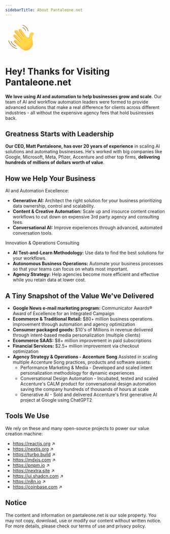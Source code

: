 ```yaml
---
sidebarTitle: About Pantaleone.net
---
```


<svg className="mx-auto flex flex-col items-center text-center" width="100px" height="100px" viewBox="0 0 80 80" fill="none" xmlns="http://www.w3.org/2000/svg"><path d="M26.5009 61.621C26.453 61.621 26.4007 61.6123 26.3484 61.5992C21.1 59.9994 15.4158 54.2629 14.1822 49.324C14.1124 49.0451 14.2824 48.7661 14.557 48.6963C14.836 48.6266 15.115 48.7966 15.1848 49.0712C16.3225 53.6264 21.7888 59.1232 26.6491 60.6097C26.9238 60.6925 27.0763 60.9802 26.9935 61.2548C26.9281 61.4771 26.7232 61.621 26.5009 61.621Z" fill="#975500"></path><path d="M29.003 68.1292C28.9638 68.1292 28.9246 68.1249 28.8853 68.1161C24.5437 67.1048 19.4959 63.8617 15.0409 59.2149C10.8736 54.8733 8.17534 50.2526 8.00098 47.1577C7.98354 46.8743 8.20149 46.6259 8.48919 46.6128C8.77253 46.5954 9.021 46.8133 9.03408 47.101C9.19101 49.917 11.8413 54.3894 15.7863 58.5C20.1061 63.0073 24.9665 66.1415 29.1207 67.1092C29.3997 67.1746 29.5741 67.4536 29.5087 67.7325C29.452 67.9679 29.2384 68.1292 29.003 68.1292Z" fill="#975500"></path><path d="M51.2562 22.834C51.0252 22.834 50.8159 22.6815 50.7549 22.4504C50.0269 19.6868 46.7184 15.72 43.7063 14.9441C43.4317 14.8743 43.2616 14.591 43.3358 14.312C43.4099 14.033 43.6888 13.8674 43.9678 13.9415C47.3592 14.8177 50.9423 19.0939 51.7575 22.1889C51.8316 22.4635 51.666 22.7468 51.387 22.8209C51.3434 22.8297 51.2998 22.834 51.2562 22.834Z" fill="#975500"></path><path d="M57.7816 23.7536C57.5506 23.7536 57.3413 23.5967 57.2803 23.3656C55.3405 15.7285 48.087 9.76966 43.9459 9.02862C43.6625 8.97631 43.4794 8.71041 43.5274 8.42707C43.5797 8.14372 43.8456 7.96064 44.1289 8.00859C48.6406 8.81938 56.208 14.9613 58.2829 23.1084C58.3526 23.3874 58.187 23.6664 57.908 23.7362C57.8644 23.7492 57.8252 23.7536 57.7816 23.7536Z" fill="#975500"></path><path d="M44.9005 37.3237C45.7331 38.2434 46.4829 39.4509 46.1646 39.7691C45.8464 40.0873 44.87 39.5119 44.1246 38.7621C43.3792 38.0167 41.5963 45.9503 41.422 46.3513C41.2912 46.6521 39.2163 49.0321 38.1309 51.2945C37.7691 52.0486 37.8214 54.3241 37.6862 54.4592C37.1414 55.0041 36.4483 54.9474 34.9531 53.6266C33.4579 52.3058 32.682 60.1739 34.4649 61.4163C37.5119 63.5435 43.6059 71.9958 51.6571 71.9958C60.9724 71.9958 69.5991 62.2794 69.5991 55.1479C69.5991 48.0165 67.5067 45.3138 67.6462 39.3375C67.7595 34.2767 71.4429 31.8617 71.4429 29.3335C71.4429 27.2062 68.2826 26.6875 67.2452 26.6875C65.4056 26.6875 60.6891 29.0458 60.6891 35.2531C60.6891 37.668 60.0004 39.8519 57.5288 39.8519C55.0572 39.8519 52.2979 36.4606 50.6283 33.8146" fill="url(#paint0_linear)"></path><path d="M71.4388 29.3335C71.4388 28.1784 70.5016 27.4983 69.4815 27.1147C70.7064 31.173 64.4948 31.3474 64.4948 45.1744C64.4948 59.0014 56.4435 63.0248 53.1088 63.7179C49.7741 64.4067 43.8981 64.6072 39.4257 59.1191C38.0526 57.4321 36.1913 55.6013 34.1207 53.8708C33.2445 55.3311 33.0571 60.4356 34.4651 61.4163C37.5121 63.5436 43.606 71.9958 51.6573 71.9958C60.9726 71.9958 69.5992 62.2794 69.5992 55.148C69.5992 48.0165 67.5069 45.3139 67.6464 39.3376C67.7597 34.2767 71.4388 31.8618 71.4388 29.3335Z" fill="url(#paint1_linear)"></path><path d="M34.9531 53.6267C33.458 52.3059 29.9227 48.5396 27.6212 46.6957C25.3196 44.8562 23.31 44.878 21.9282 46.9093C20.5464 48.9407 24.5742 52.5064 25.4939 53.4261C26.9019 54.8341 32.682 60.174 34.4649 61.4207" fill="url(#paint2_linear)"></path><path d="M41.422 46.351C41.2476 46.7521 40.075 47.031 37.7429 44.4941C35.9601 42.5543 31.1869 36.979 28.3709 34.4507C25.5549 31.9225 23.3667 30.885 21.5271 32.2102C19.6876 33.5353 20.7338 36.2903 22.7913 38.5919C25.337 41.4383 28.2663 44.3415 31.0692 47.1313C33.2618 49.3108 38.2268 53.9184 37.6819 54.4633" fill="url(#paint3_linear)"></path><path d="M31.0735 47.1271C33.1441 49.1846 37.6776 53.3998 37.7255 54.3283C38.3794 53.3083 37.185 50.2744 35.9208 49.2108C28.615 43.0601 21.5577 33.1432 20.6597 33.4396C20.2761 34.8825 21.2482 36.8615 22.7913 38.592C25.337 41.4342 28.2663 44.3417 31.0735 47.1271Z" fill="url(#paint4_linear)"></path><path d="M50.624 33.819C48.9545 31.173 42.1107 22.6641 40.4455 20.2492C38.776 17.8342 36.5354 17.8342 34.9836 18.9284C33.4318 20.0225 32.9697 22.2064 36.4657 26.8488C38.6714 29.7781 40.5022 32.472 44.9049 37.328L50.0224 36.9706L50.624 33.819Z" fill="url(#paint5_linear)"></path><path d="M44.1247 38.7622C43.3793 38.0168 36.7666 30.1792 35.2714 28.4966C32.4686 25.3493 28.9159 18.6058 24.6789 21.6092C22.4514 23.1872 23.6589 25.4757 24.2909 26.3955C24.923 27.3153 33.1442 36.805 33.9506 37.6071C34.7571 38.4135 41.5965 45.946 41.4265 46.347" fill="url(#paint6_linear)"></path><path d="M44.9005 37.3233C45.7026 38.2082 46.4218 39.3546 46.1952 39.7252C48.8629 37.5805 43.2223 31.2773 40.0271 27.4936C37.5555 24.5643 36.8798 20.8373 35.11 18.8408C35.0664 18.867 35.0272 18.8975 34.9836 18.9236C33.4318 20.0178 32.9697 22.2017 36.4657 26.8441C38.667 29.7734 40.5022 32.4717 44.9005 37.3233Z" fill="url(#paint7_linear)"></path><path d="M33.9462 37.6113C34.7526 38.4177 41.592 45.9502 41.422 46.3512C43.5361 43.5048 35.3411 35.1397 31.3743 30.9114C27.935 27.2454 27.3465 24.0371 23.99 22.2368C22.7433 23.7451 23.7328 25.5933 24.2864 26.3997C24.9185 27.3195 33.1441 36.8092 33.9462 37.6113Z" fill="url(#paint8_linear)"></path><path d="M41.2693 46.5217C41.0296 46.6699 40.537 46.6829 39.7742 46.2427C40.3409 46.7004 40.8639 46.8747 41.2693 46.5217Z" fill="url(#paint9_linear)"></path><path d="M67.729 27.5506C69.4857 27.2367 69.7952 27.4373 69.4813 27.1147C68.6269 26.7965 67.7115 26.6875 67.2408 26.6875C65.4012 26.6875 60.6847 29.0458 60.6847 35.2531C60.6847 37.668 59.996 39.8519 57.52 39.8519C56.5436 39.8519 55.5279 39.3245 54.5471 38.5224C58.8888 43.3305 62.2932 38.8014 62.8119 35.6977C63.3307 32.5941 62.5765 28.4747 67.729 27.5506Z" fill="url(#paint10_radial)"></path><path d="M34.4518 19.3945C33.3795 20.6107 33.4144 22.7903 36.4614 26.8442C38.6671 29.7735 40.4979 32.4674 44.9006 37.3234C45.7331 38.2432 46.4829 39.4507 46.1647 39.7689C46.9014 34.7385 39.7394 29.7909 37.4117 25.9985C35.5678 22.9908 35.2016 21.2166 34.4518 19.3945Z" fill="url(#paint11_linear)"></path><path d="M33.9462 37.6113C34.7526 38.4177 41.592 45.9502 41.422 46.3512C42.9302 45.2745 41.9015 43.5963 39.5694 41.2642C34.7875 36.4823 28.1312 30.057 25.4547 24.7651C25.2019 24.2638 24.7311 23.8933 24.1775 23.8235C22.7346 23.6361 23.807 25.6979 24.2908 26.3997C24.9185 27.3195 33.1441 36.8092 33.9462 37.6113Z" fill="url(#paint12_linear)"></path><path d="M22.7913 38.5919C25.337 41.4384 28.2663 44.3415 31.0692 47.1314C33.2618 49.3109 38.2268 53.9184 37.6819 54.4633C40.7594 51.874 26.466 42.5151 20.6554 33.4438C20.2761 34.878 21.2482 36.8614 22.7913 38.5919Z" fill="url(#paint13_linear)"></path><path d="M37.0543 54.9779C37.3463 54.8646 37.4989 54.7295 37.5468 54.5813C37.0194 54.9867 36.3263 54.8428 34.9532 53.6266C33.458 52.3058 29.9228 48.5396 27.6212 46.6957C26.6099 45.8893 25.6553 45.4403 24.7834 45.3618C26.0301 46.1421 25.4504 46.4211 28.2228 48.5483C29.7136 49.6904 35.1537 55.7233 37.0543 54.9779Z" fill="url(#paint14_linear)"></path><path d="M33.4319 41.1772C35.4501 43.6357 39.3907 47.694 41.1605 46.5737C40.6723 46.7394 39.5607 46.4691 37.7473 44.4945C35.9645 42.5547 31.1913 36.9794 28.3753 34.4511C26.0955 32.4024 24.2255 31.3344 22.6213 31.7049C27.2899 33.2393 31.5182 38.8538 33.4319 41.1772Z" fill="url(#paint15_linear)"></path><path d="M35.6158 30.5975C38.8371 34.1022 43.6191 41.055 46.0427 39.8388C45.646 39.9608 44.7916 39.4334 44.1247 38.7621C43.3793 38.0167 36.7666 30.1791 35.2714 28.4965C33.3273 26.3169 31.03 22.4112 28.3884 21.2168C31.0518 23.3179 33.0047 27.7598 35.6158 30.5975Z" fill="url(#paint16_linear)"></path><path d="M54.5472 38.5266C54.5516 38.5266 54.5516 38.5266 54.5472 38.5266C53.0433 37.2973 51.631 35.4186 50.6197 33.8188C48.9545 31.1728 42.1108 22.6639 40.4456 20.249C39.9356 19.5123 39.3776 19.0023 38.7979 18.6797C39.5738 19.7956 40.014 21.3867 41.7707 23.357C44.5867 26.5173 48.2701 32.2103 49.5343 34.1675C50.794 36.116 52.8341 40.2397 54.5472 38.5266Z" fill="url(#paint17_linear)"></path><path d="M63.7711 66.5906C62.7249 64.0449 61.1949 62.4931 58.9849 63.949C52.9562 67.9202 46.021 66.5776 37.3246 59.5507C29.5698 53.278 25.5594 48.7969 21.7845 47.1753C20.8778 49.2371 24.6092 52.5457 25.4897 53.4262C26.8977 54.8342 32.6778 60.1741 34.4607 61.4208C37.5077 63.548 43.6017 72.0002 51.6529 72.0002C56.1558 71.9959 60.4887 69.7335 63.7711 66.5906Z" fill="url(#paint18_linear)"></path><path d="M67.642 39.3375C67.7553 34.2766 71.4388 31.8617 71.4388 29.3334C71.4388 28.588 71.0508 28.0432 70.5015 27.6465C71.1728 29.6168 69.5731 31.3648 67.1843 34.3377C64.595 37.559 64.024 42.5589 65.8025 47.5631C67.5853 52.5673 65.3404 59.4678 61.718 61.6517C58.0956 63.8356 53.2832 73.4386 39.5041 62.5889C39.4998 62.5845 39.4998 62.5845 39.4954 62.5801C38.6541 61.7999 37.8215 61.1068 36.9802 60.5837C31.1609 56.9787 27.8436 53.7356 25.3371 51.0112C24.8446 50.475 23.5194 48.4219 21.9414 49.0975C22.7304 50.8847 24.8533 52.7897 25.4897 53.4261C26.8977 54.8341 32.6778 60.1739 34.4607 61.4206C34.6917 61.5819 34.9445 61.7824 35.2104 62.0135C35.2802 62.0745 35.3499 62.1355 35.4197 62.1965C35.4371 62.214 35.4589 62.2314 35.4763 62.2445C35.5199 62.2837 35.5679 62.3273 35.6115 62.3666C35.6202 62.3753 35.6333 62.384 35.642 62.3971C37.451 64.0404 39.94 66.7605 42.9914 68.8834C42.9914 68.8834 42.9958 68.8834 42.9958 68.8877C43.2617 69.0752 43.5363 69.2583 43.8109 69.4326C43.8153 69.437 43.8196 69.437 43.824 69.4413C44.0986 69.6157 44.3776 69.7857 44.6566 69.947C44.6609 69.947 44.6609 69.9513 44.6653 69.9513C46.7751 71.1632 49.1159 72.0001 51.6442 72.0001C60.9595 72.0001 69.5861 62.2837 69.5861 55.1523C69.5861 48.0208 67.5069 45.3182 67.642 39.3375Z" fill="url(#paint19_radial)"></path><defs><linearGradient id="paint0_linear" x1="65.0704" y1="73.8405" x2="57.3943" y2="55.8565" gradientUnits="userSpaceOnUse"><stop offset="0.00132565" stop-color="#FFCB4B"></stop><stop offset="1" stop-color="#FFD748"></stop></linearGradient><linearGradient id="paint1_linear" x1="66.5983" y1="61.3326" x2="50.4983" y2="42.1276" gradientUnits="userSpaceOnUse"><stop offset="0.00132565" stop-color="#FFCB4B"></stop><stop offset="1" stop-color="#FFD748"></stop></linearGradient><linearGradient id="paint2_linear" x1="23.5643" y1="48.5465" x2="33.0518" y2="55.5328" gradientUnits="userSpaceOnUse"><stop offset="0.00132565" stop-color="#FFCB4B"></stop><stop offset="1" stop-color="#FFD748"></stop></linearGradient><linearGradient id="paint3_linear" x1="20.1097" y1="30.055" x2="36.756" y2="47.4775" gradientUnits="userSpaceOnUse"><stop offset="0.00132565" stop-color="#FFCB4B"></stop><stop offset="1" stop-color="#FFD748"></stop></linearGradient><linearGradient id="paint4_linear" x1="32.8886" y1="40.4011" x2="27.3859" y2="45.5848" gradientUnits="userSpaceOnUse"><stop stop-color="#FFBC47" stop-opacity="0"></stop><stop offset="1" stop-color="#FFA754"></stop></linearGradient><linearGradient id="paint5_linear" x1="38.0895" y1="21.8354" x2="47.7495" y2="37.0154" gradientUnits="userSpaceOnUse"><stop offset="0.00132565" stop-color="#FFCB4B"></stop><stop offset="1" stop-color="#FFD748"></stop></linearGradient><linearGradient id="paint6_linear" x1="28.118" y1="24.3572" x2="41.228" y2="42.0672" gradientUnits="userSpaceOnUse"><stop offset="0.00132565" stop-color="#FFCB4B"></stop><stop offset="1" stop-color="#FFD748"></stop></linearGradient><linearGradient id="paint7_linear" x1="43.7096" y1="26.4938" x2="35.4296" y2="33.9688" gradientUnits="userSpaceOnUse"><stop stop-color="#FFBC47" stop-opacity="0"></stop><stop offset="1" stop-color="#FFA754"></stop></linearGradient><linearGradient id="paint8_linear" x1="36.0933" y1="31.8196" x2="24.7083" y2="40.1427" gradientUnits="userSpaceOnUse"><stop stop-color="#FFBC47" stop-opacity="0"></stop><stop offset="1" stop-color="#FFA754"></stop></linearGradient><linearGradient id="paint9_linear" x1="44.5743" y1="43.4211" x2="33.1893" y2="51.7442" gradientUnits="userSpaceOnUse"><stop stop-color="#FFBC47" stop-opacity="0"></stop><stop offset="1" stop-color="#FFA754"></stop></linearGradient><radialGradient id="paint10_radial" cx="0" cy="0" r="1" gradientUnits="userSpaceOnUse" gradientTransform="translate(59.5133 29.9083) scale(13.6681)"><stop stop-color="#FFBC47" stop-opacity="0"></stop><stop offset="1" stop-color="#FFA754"></stop></radialGradient><linearGradient id="paint11_linear" x1="45.2249" y1="25.0259" x2="38.1524" y2="31.5809" gradientUnits="userSpaceOnUse"><stop offset="0.3118" stop-color="#FFBC47" stop-opacity="0"></stop><stop offset="1" stop-color="#FF8900"></stop></linearGradient><linearGradient id="paint12_linear" x1="39.8091" y1="28.5789" x2="30.4941" y2="36.9739" gradientUnits="userSpaceOnUse"><stop offset="0.3118" stop-color="#FFBC47" stop-opacity="0"></stop><stop offset="1" stop-color="#FF8900"></stop></linearGradient><linearGradient id="paint13_linear" x1="36.661" y1="37.6589" x2="25.161" y2="47.3189" gradientUnits="userSpaceOnUse"><stop offset="0.3118" stop-color="#FFBC47" stop-opacity="0"></stop><stop offset="1" stop-color="#FF8900"></stop></linearGradient><linearGradient id="paint14_linear" x1="24.1128" y1="44.6766" x2="37.4816" y2="55.5441" gradientUnits="userSpaceOnUse"><stop stop-color="#FFBC47" stop-opacity="0"></stop><stop offset="1" stop-color="#FFBC47"></stop></linearGradient><linearGradient id="paint15_linear" x1="26.6716" y1="31.2062" x2="37.1079" y2="47.0762" gradientUnits="userSpaceOnUse"><stop stop-color="#FFBC47" stop-opacity="0"></stop><stop offset="1" stop-color="#FFBC47"></stop></linearGradient><linearGradient id="paint16_linear" x1="34.8464" y1="32.3397" x2="37.7789" y2="30.0972" gradientUnits="userSpaceOnUse"><stop stop-color="#FFBC47" stop-opacity="0"></stop><stop offset="1" stop-color="#FFA754"></stop></linearGradient><linearGradient id="paint17_linear" x1="49.3174" y1="41.1993" x2="45.4073" y2="22.5692" gradientUnits="userSpaceOnUse"><stop stop-color="#FFBC47" stop-opacity="0"></stop><stop offset="1" stop-color="#FFBC47"></stop></linearGradient><linearGradient id="paint18_linear" x1="40.3917" y1="59.0796" x2="34.5267" y2="64.4703" gradientUnits="userSpaceOnUse"><stop offset="0.3118" stop-color="#FFBC47" stop-opacity="0"></stop><stop offset="1" stop-color="#FF8900"></stop></linearGradient><radialGradient id="paint19_radial" cx="0" cy="0" r="1" gradientUnits="userSpaceOnUse" gradientTransform="translate(44.2763 41.2639) rotate(48.1401) scale(39.6178 35.9605)"><stop offset="0.6134" stop-color="#FFBC47" stop-opacity="0"></stop><stop offset="1" stop-color="#FF8900"></stop></radialGradient></defs></svg>

# Hey! Thanks for Visiting Pantaleone.net

**We love using AI and automation to help businesses grow and scale**. Our team of AI and workflow automation leaders were formed to provide advanced solutions that make a real difference for clients across different industries - all without the expensive agency fees that hold businesses back.

## Greatness Starts with Leadership

**Our CEO, Matt Pantaleone, has over 20 years of experience** in scaling AI solutions and automating businesses. He's worked with big companies like Google, Microsoft, Meta, Pfizer, Accenture and other top firms, **delivering hundreds of millions of dollars worth of value**.

## How we Help Your Business

AI and Automation Excellence:

- **Generative AI:** Architect the right solution for your business prioritizing data ownership, control and scalability.
- **Content & Creative Automation:** Scale up and insource content creation workflows to cut down on expensive 3rd party agency and consulting fees.
- **Conversational AI:** Improve experiences through advanced, automated conversation tools.

Innovation & Operations Consulting

- **AI Test-and-Learn Methodology:** Use data to find the best solutions for your workflows.
- **Autonomous Business Operations:** Automate your business processes so that your teams can focus on whats most important.
- **Agency Strategy:** Help agencies become more efficient and effective while you retain data at lower cost.

## A Tiny Snapshot of the Value We've Delivered

- **Google News e-mail marketing program:** Communicator Awards&reg; Award of Excellence for an Integrated Campaign
- **Ecommerce & Traditional Retail:** $80+ million business operations improvement through automation and agency optimization
- **Consumer packaged goods:** $10's of Millions in revenue delivered through intent-based media personalization (multiple clients)
- **Ecommerce SAAS:** $8+ million improvement in paid subscriptions
- **Financial Services:** $2.5+ million improvement via checkout optimization
- **Agency Strategy & Operations - Accenture Song** Assisted in scaling multiple Accenture Song practices, products and software assets:
  - Performance Marketing & Media - Developed and scaled intent personalization methodology for dynamic experiences
  - Conversational Design Automation - Incubated, tested and scaled Accenture's CALM product for conversational design automation saving the company hundreds of thousands of hours at scale
  - Generative AI - Sold and delivered Accenture's first generative AI project at Google using ChatGPT2

## Tools We Use

We rely on these and many open-source projects to power our value creation machine:

- https://reactjs.org ↗
- https://nextjs.org ↗
- https://turbo.build ↗
- https://mdxjs.com ↗
- https://pnpm.io ↗
- https://nextra.site ↗
- https://ui.shadcn.com ↗
- https://n8n.io ↗
- https://coinbase.com ↗


## Notice

The content and information on pantaleone.net is our sole property.  You may not copy, download, use or modify our content without written notice. For more details, please check our terms of use and privacy policy.
